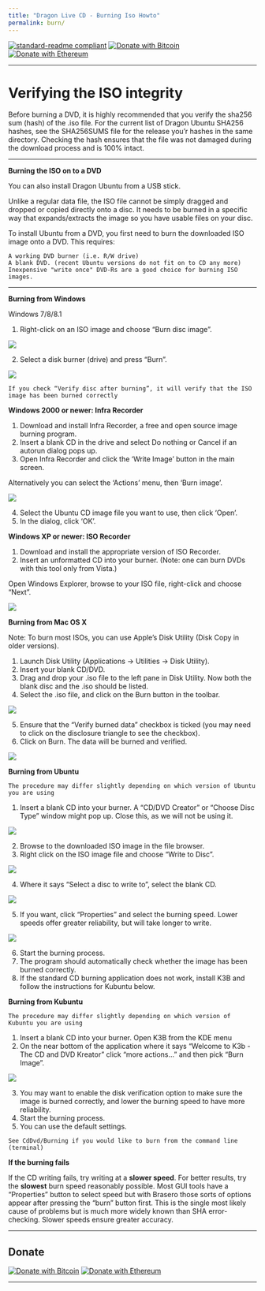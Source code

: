 ```yaml
---
title: "Dragon Live CD - Burning Iso Howto"
permalink: burn/
---
```

[![standard-readme compliant](https://img.shields.io/badge/readme%20style-standard-brightgreen.svg)](https://github.com/RichardLitt/standard-readme)
[![Donate with Bitcoin](https://en.cryptobadges.io/badge/micro/1KvWrbLhuzk8DSb2Yq2948bMj3uQvVTQCW)](https://en.cryptobadges.io/donate/1KvWrbLhuzk8DSb2Yq2948bMj3uQvVTQCW)
[![Donate with Ethereum](https://en.cryptobadges.io/badge/micro/0xE42f2d4D4aF888Ac784ED26a68E828475A4712Cb)](https://en.cryptobadges.io/donate/0xE42f2d4D4aF888Ac784ED26a68E828475A4712Cb)

---

# Verifying the ISO integrity

 Before burning a DVD, it is highly recommended that you verify the sha256 sum (hash) of the .iso file. 
For the current list of Dragon Ubuntu SHA256 hashes, see the SHA256SUMS file for the release you'r hashes  in the same directory. 
Checking the hash ensures that the file was not damaged during the download process and is 100% intact.

---

**Burning the ISO on to a DVD**

You can also install Dragon Ubuntu from a USB stick.

 Unlike a regular data file, the ISO file cannot be simply dragged and dropped or copied directly onto a disc. 
It needs to be burned in a specific way that expands/extracts the image so you have usable files on your disc. 

To install Ubuntu from a DVD, you first need to burn the downloaded ISO image onto a DVD. This requires:

```
A working DVD burner (i.e. R/W drive)
A blank DVD. (recent Ubuntu versions do not fit on to CD any more)
Inexpensive "write once" DVD-Rs are a good choice for burning ISO images.
```

---

**Burning from Windows**

Windows 7/8/8.1

 1. Right-click on an ISO image and choose “Burn disc image”.

[![](https://help.ubuntu.com/community/BurningIsoHowto?action=AttachFile&do=get&target=windows7_right.jpg)]()

 2. Select a disk burner (drive) and press "Burn".

[![](https://help.ubuntu.com/community/BurningIsoHowto?action=AttachFile&do=get&target=windows7_burn.jpg)]()

```
If you check “Verify disc after burning”, it will verify that the ISO image has been burned correctly
```

**Windows 2000 or newer: Infra Recorder**

 1. Download and install Infra Recorder, a free and open source image burning program.
 2. Insert a blank CD in the drive and select Do nothing or Cancel if an autorun dialog pops up.
 3. Open Infra Recorder and click the 'Write Image' button in the main screen.

Alternatively you can select the 'Actions' menu, then 'Burn image'.

[![](https://help.ubuntu.com/community/BurningIsoHowto?action=AttachFile&do=get&target=infrarecorder3.png)]()

 4. Select the Ubuntu CD image file you want to use, then click 'Open'.
 5. In the dialog, click 'OK'.


**Windows XP or newer: ISO Recorder**

 1. Download and install the appropriate version of ISO Recorder.
 2. Insert an unformatted CD into your burner. (Note: one can burn DVDs with this tool only from Vista.)

 Open Windows Explorer, browse to your ISO file, right-click and choose "Next".

[![](https://help.ubuntu.com/community/BurningIsoHowto?action=AttachFile&do=get&target=iso-recorder.gif)]()


**Burning from Mac OS X**

Note: To burn most ISOs, you can use Apple's Disk Utility (Disk Copy in older versions).

 1. Launch Disk Utility (Applications → Utilities → Disk Utility).
 2. Insert your blank CD/DVD.
 3. Drag and drop your .iso file to the left pane in Disk Utility. Now both the blank disc and the .iso should be listed.
 4. Select the .iso file, and click on the Burn button in the toolbar.

[![](https://help.ubuntu.com/community/BurningIsoHowto?action=AttachFile&do=get&target=macosx_disk-utility.png)]()


 5. Ensure that the "Verify burned data" checkbox is ticked (you may need to click on the disclosure triangle to see the checkbox).
 6. Click on Burn. The data will be burned and verified.

[![](https://help.ubuntu.com/community/BurningIsoHowto?action=AttachFile&do=get&target=macosx_disk-utility_burn.png)]()


**Burning from Ubuntu**

```
The procedure may differ slightly depending on which version of Ubuntu you are using
```

 1. Insert a blank CD into your burner. A "CD/DVD Creator" or "Choose Disc Type" window might pop up. Close this, as we will not be using it.

[![](https://help.ubuntu.com/community/BurningIsoHowto?action=AttachFile&do=get&target=ubuntu_blankcd_dialog.png)]()

 2. Browse to the downloaded ISO image in the file browser.
 3. Right click on the ISO image file and choose "Write to Disc".

[![](https://help.ubuntu.com/community/BurningIsoHowto?action=AttachFile&do=get&target=ubuntu_rightclick_cd.png)]()


 4. Where it says "Select a disc to write to", select the blank CD.

[![](https://help.ubuntu.com/community/BurningIsoHowto?action=AttachFile&do=get&target=ubuntu_imageburn.png)]()

 5. If you want, click "Properties" and select the burning speed. Lower speeds offer greater reliability, but will take longer to write.

[![](https://help.ubuntu.com/community/BurningIsoHowto?action=AttachFile&do=get&target=ubuntu_imageburn_properties.png)]()

 6. Start the burning process.
 7. The program should automatically check whether the image has been burned correctly.
 8. If the standard CD burning application does not work, install K3B and follow the instructions for Kubuntu below.


**Burning from Kubuntu**

```
The procedure may differ slightly depending on which version of Kubuntu you are using
```

 1. Insert a blank CD into your burner. Open K3B from the KDE menu 
 2. On the near bottom of the application where it says "Welcome to K3b - The CD and DVD Kreator" click "more actions..." and then pick "Burn Image".

[![](https://help.ubuntu.com/community/BurningIsoHowto?action=AttachFile&do=get&target=kubuntu_1.png)]()

 3. You may want to enable the disk verification option to make sure the image is burned correctly, and lower the burning speed to have more reliability.
 4. Start the burning process.
 5. You can use the default settings.
```
See CdDvd/Burning if you would like to burn from the command line (terminal)
```

**If the burning fails**

 If the CD writing fails, try writing at a **slower speed**. For better results, try the **slowest** burn speed reasonably possible. 
Most GUI tools have a "Properties" button to select speed but with Brasero those sorts of options appear after pressing the "burn" button first. 
This is the single most likely cause of problems but is much more widely known than SHA error-checking. Slower speeds ensure greater accuracy.


***


## Donate

[![Donate with Bitcoin](https://en.cryptobadges.io/badge/big/1KvWrbLhuzk8DSb2Yq2948bMj3uQvVTQCW)](https://en.cryptobadges.io/donate/1KvWrbLhuzk8DSb2Yq2948bMj3uQvVTQCW)
[![Donate with Ethereum](https://en.cryptobadges.io/badge/big/0xE42f2d4D4aF888Ac784ED26a68E828475A4712Cb)](https://en.cryptobadges.io/donate/0xE42f2d4D4aF888Ac784ED26a68E828475A4712Cb)

***

